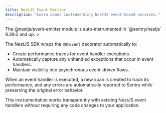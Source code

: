 ```yaml
---
title: NestJS Event Emitter
description: "Learn about instrumenting NestJS event-based services."
---
```


<Alert>
  The @nestjs/event-emitter module is auto-instrumented in `@sentry/nestjs` 8.39.0 and up.
</Alert>>

The NestJS SDK wraps the `@OnEvent` decorator automatically to:

- Create performance traces for event handler executions.
- Automatically capture any unhandled exceptions that occur in event handlers.
- Maintain visibility into asynchronous event-driven flows.

When an event handler is executed, a new span is created to track its performance, and any errors are automatically reported to Sentry while preserving the original error behavior.

This instrumentation works transparently with existing NestJS event handlers without requiring any code changes to your application.
